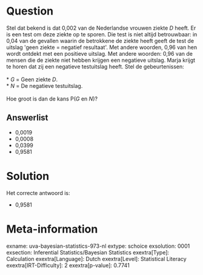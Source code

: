 Question
========

Stel dat bekend is dat 0,002 van de Nederlandse vrouwen ziekte *D*
heeft. Er is een test om deze ziekte op te sporen. Die test is niet
altijd betrouwbaar: in 0,04 van de gevallen waarin de betrokkene de
ziekte heeft geeft de test de uitslag \'geen ziekte = negatief
resultaat\'. Met andere woorden, 0,96 van hen wordt ontdekt met een
positieve uitslag. Met andere woorden: 0,96 van de mensen die de ziekte
niet hebben krijgen een negatieve uitslag. Marja krijgt te horen dat zij
een negatieve testuitslag heeft. Stel de gebeurtenissen:\
\
* *G* = Geen ziekte *D*.\
* *N* = De negatieve testuitslag.\
\
Hoe groot is dan de kans P(*G* en *N*)?


Answerlist
----------

* 0,0019
* 0,0008
* 0,0399
* 0,9581

Solution
========

Het correcte antwoord is: 

* 0,9581

Meta-information
================
exname: uva-bayesian-statistics-973-nl
extype: schoice
exsolution: 0001
exsection: Inferential Statistics/Bayesian Statistics
exextra[Type]: Calculation
exextra[Language]: Dutch
exextra[Level]: Statistical Literacy
exextra[IRT-Difficulty]: 2
exextra[p-value]: 0.7741
